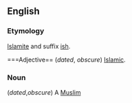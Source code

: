 ==English==

===Etymology===
[[Islamite]] and suffix [[ish]].

===Adjective==
(''dated'', ''obscure'') [[Islamic]].

===Noun===
(''dated'',''obscure'') A [[Muslim]]